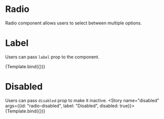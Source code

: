 
<Meta title="Radio" component={Radio} />


# Radio

Radio component allows users to select between multiple options.

# Label

Users can pass `label` prop to the component.

<Canvas>
  <Story name="label" args={{id: "radio", label: "Label"}}>
    {Template.bind({})}
  </Story>
</Canvas>

# Disabled

Users can pass `disabled` prop to make it inactive.
<Canvas>
  <Story name="disabled" args={{id: "radio-disabled", label: "Disabled", disabled: true}}>
    {Template.bind({})}
  </Story>
</Canvas>
